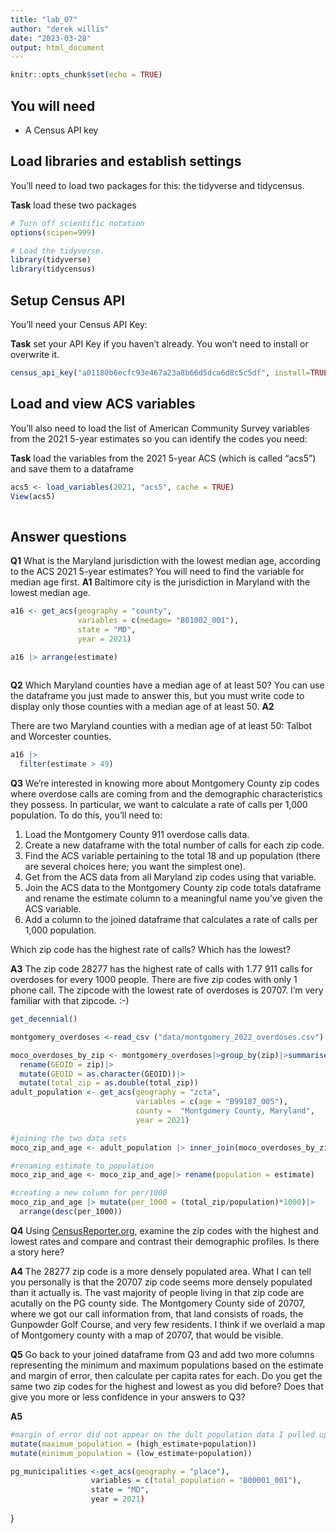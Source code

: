 ```yaml
---
title: "lab_07"
author: "derek willis"
date: "2023-03-28"
output: html_document
---
```


```r
knitr::opts_chunk$set(echo = TRUE)
```

## You will need

-   A Census API key

## Load libraries and establish settings

You'll need to load two packages for this: the tidyverse and tidycensus.

**Task** load these two packages

```r
# Turn off scientific notation
options(scipen=999)

# Load the tidyverse.
library(tidyverse)
library(tidycensus)
```

## Setup Census API

You'll need your Census API Key:

**Task** set your API Key if you haven't already. You won't need to install or overwrite it.

```r
census_api_key("a01180b6ecfc93e467a23a8b66d5dca6d8c5c5df", install=TRUE)
```

## Load and view ACS variables

You'll also need to load the list of American Community Survey variables from the 2021 5-year estimates so you can identify the codes you need:

**Task** load the variables from the 2021 5-year ACS (which is called "acs5") and save them to a dataframe

```r
acs5 <- load_variables(2021, "acs5", cache = TRUE)
View(acs5)
                         
```

## Answer questions

**Q1** What is the Maryland jurisdiction with the lowest median age, according to the ACS 2021 5-year estimates? You will need to find the variable for median age first. 
**A1** 
Baltimore city is the jurisdiction in Maryland with the lowest median age. 

```r
a16 <- get_acs(geography = "county", 
               variables = c(medage= "B01002_001"), 
               state = "MD",
               year = 2021) 

a16 |> arrange(estimate)
  
```

**Q2** Which Maryland counties have a median age of at least 50? You can use the dataframe you just made to answer this, but you must write code to display only those counties with a median age of at least 50. 
**A2** 

There are two Maryland counties with a median age of at least 50: Talbot and Worcester counties. 

```r
a16 |> 
  filter(estimate > 49)
```

**Q3** We're interested in knowing more about Montgomery County zip codes where overdose calls are coming from and the demographic characteristics they possess. In particular, we want to calculate a rate of calls per 1,000 population. To do this, you'll need to:

1. Load the Montgomery County 911 overdose calls data.
2. Create a new dataframe with the total number of calls for each zip code.
3. Find the ACS variable pertaining to the total 18 and up population (there are several choices here; you want the simplest one).
4. Get from the ACS data from all Maryland zip codes using that variable.
5. Join the ACS data to the Montgomery County zip code totals dataframe and rename the estimate column to a meaningful name you've given the ACS variable.
6. Add a column to the joined dataframe that calculates a rate of calls per 1,000 population.

Which zip code has the highest rate of calls? Which has the lowest?

**A3** The zip code 28277 has the highest rate of calls with 1.77 911 calls for overdoses for every 1000 people. There are five zip codes with only 1 phone call. The zipcode with the lowest rate of overdoses is 20707. I'm very familiar with that zipcode. :-)  

```r
get_decennial()

```

```r
montgomery_overdoses <-read_csv ("data/montgomery_2022_overdoses.csv") 

moco_overdoses_by_zip <- montgomery_overdoses|>group_by(zip)|>summarise(total_zip = n())|>
  rename(GEOID = zip)|>
  mutate(GEOID = as.character(GEOID))|>
  mutate(total_zip = as.double(total_zip))
adult_population <- get_acs(geography = "zcta",
                            variables = c(age = "B99187_005"),
                            county =  "Montgomery County, Maryland", 
                            year = 2021) 
```
```r
#joining the two data sets
moco_zip_and_age <- adult_population |> inner_join(moco_overdoses_by_zip)
```

```r
#renaming estimate to population
moco_zip_and_age <- moco_zip_and_age|> rename(population = estimate)
```


```r
#creating a new column for per/1000
moco_zip_and_age |> mutate(per_1000 = (total_zip/population)*1000)|>
  arrange(desc(per_1000))

```
**Q4** Using [CensusReporter.org](https://censusreporter.org/), examine the zip codes with the highest and lowest rates and compare and contrast their demographic profiles. Is there a story here?

**A4** The 28277 zip code is a more densely populated area. What I can tell you personally is that the 20707 zip code seems more densely populated than it actually is. The vast majority of people living in that zip code are acutally on the PG county side. The Montgomery County side of 20707, where we got our call information from, that land consists of roads, the Gunpowder Golf Course, and very few residents. I think if we overlaid a map of Montgomery county with a map of 20707, that would be visible. 

**Q5** Go back to your joined dataframe from Q3 and add two more columns representing the minimum and maximum populations based on the estimate and margin of error, then calculate per capita rates for each. Do you get the same two zip codes for the highest and lowest as you did before? Does that give you more or less confidence in your answers to Q3?

**A5** 

```r
#margin of error did not appear on the dult population data I pulled up the ZCTA data. I am not sure why it did not. If it did I would use the mutate creating a code like so: 
mutate(maximum_population = (high_estimate+population))
mutate(minimum_population = (low_estimate+population))

```


```r
pg_municipalities <-get_acs(geography = "place"), 
                  variables = c(total_population = "B00001_001"), 
                  state = "MD",
                  year = 2021) 

```
}

